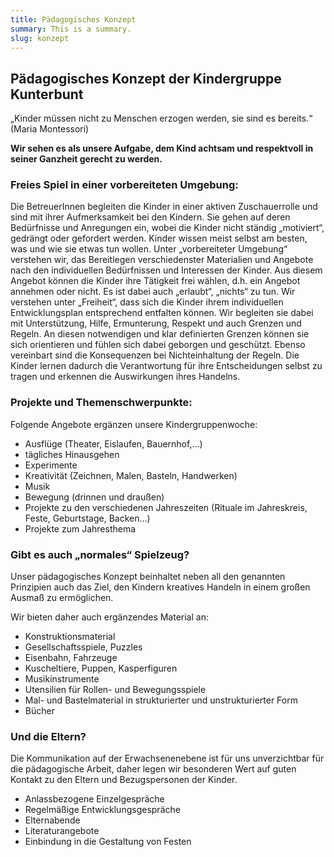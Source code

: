 ```yaml
---
title: Pädagogisches Konzept
summary: This is a summary.
slug: konzept
---
```

## Pädagogisches Konzept der Kindergruppe Kunterbunt

„Kinder müssen nicht zu Menschen erzogen werden, sie sind es bereits.“ (Maria Montessori)

**Wir sehen es als unsere Aufgabe, dem Kind achtsam und respektvoll in seiner Ganzheit gerecht zu werden.** 

### Freies Spiel in einer vorbereiteten Umgebung:

Die BetreuerInnen begleiten die Kinder in einer aktiven Zuschauerrolle und sind mit ihrer Aufmerksamkeit bei den Kindern. Sie gehen auf deren Bedürfnisse und Anregungen ein, wobei die Kinder nicht ständig „motiviert“, gedrängt oder gefordert werden. Kinder wissen meist selbst am besten, was und wie sie etwas tun wollen. Unter „vorbereiteter Umgebung“ verstehen wir, das Bereitlegen verschiedenster Materialien und Angebote nach den individuellen Bedürfnissen und Interessen der Kinder. Aus diesem Angebot können die Kinder ihre Tätigkeit frei wählen, d.h. ein Angebot annehmen oder nicht. Es ist dabei auch „erlaubt“, „nichts“ zu tun. Wir verstehen unter „Freiheit“, dass sich die Kinder ihrem individuellen Entwicklungsplan entsprechend entfalten können. Wir begleiten sie dabei mit Unterstützung, Hilfe, Ermunterung, Respekt und auch Grenzen und Regeln. An diesen notwendigen und klar definierten Grenzen können sie sich orientieren und fühlen sich dabei geborgen und geschützt. Ebenso vereinbart sind die Konsequenzen bei Nichteinhaltung der Regeln. Die Kinder lernen dadurch die Verantwortung für ihre Entscheidungen selbst zu tragen und erkennen die Auswirkungen ihres Handelns.

### Projekte und Themenschwerpunkte:

Folgende Angebote ergänzen unsere Kindergruppenwoche:

* Ausflüge (Theater, Eislaufen, Bauernhof,...)
* tägliches Hinausgehen 
* Experimente
* Kreativität (Zeichnen, Malen, Basteln, Handwerken)
* Musik
* Bewegung (drinnen und draußen)
* Projekte zu den verschiedenen Jahreszeiten (Rituale im Jahreskreis, Feste, Geburtstage, Backen...)
* Projekte zum Jahresthema

### Gibt es auch „normales“ Spielzeug?

Unser pädagogisches Konzept beinhaltet neben all den genannten Prinzipien auch das Ziel, den Kindern kreatives Handeln in einem großen Ausmaß zu ermöglichen.

Wir bieten daher auch ergänzendes Material an:

* Konstruktionsmaterial 
* Gesellschaftsspiele, Puzzles
* Eisenbahn, Fahrzeuge
* Kuscheltiere, Puppen, Kasperfiguren
* Musikinstrumente
* Utensilien für Rollen- und Bewegungsspiele
* Mal- und Bastelmaterial in strukturierter und unstrukturierter Form
* Bücher

### Und die Eltern?

Die Kommunikation auf der Erwachsenenebene ist für uns unverzichtbar für die pädagogische Arbeit, daher legen wir besonderen Wert auf guten Kontakt zu den Eltern und Bezugspersonen der Kinder.

* Anlassbezogene Einzelgespräche
* Regelmäßige Entwicklungsgespräche
* Elternabende
* Literaturangebote
* Einbindung in die Gestaltung von Festen